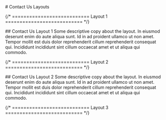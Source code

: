 
<main class="page-main">

<div class="page-title">
# Contact Us Layouts
</div>

{/* =========================== Layout 1 =========================== */}

<div class="intro-wrap">
## Contact Us Layout 1
Some descriptive copy about the layout. In eiusmod deserunt enim do aute aliqua sunt. Id in ad proident ullamco ut non amet. Tempor mollit est duis dolor reprehenderit cillum reprehenderit consequat qui. Incididunt incididunt sint cillum occaecat amet et ut aliqua qui commodo.
</div>

<div class="contact-v1">
  <Contact />
</div>

{/* =========================== Layout 2 =========================== */}

<div class="intro-wrap">
## Contact Us Layout 2
Some descriptive copy about the layout. In eiusmod deserunt enim do aute aliqua sunt. Id in ad proident ullamco ut non amet. Tempor mollit est duis dolor reprehenderit cillum reprehenderit consequat qui. Incididunt incididunt sint cillum occaecat amet et ut aliqua qui commodo.
</div>

<div class="contact-v2">
  <Contact />
</div>

{/* =========================== Layout 3 =========================== */}

</main>
